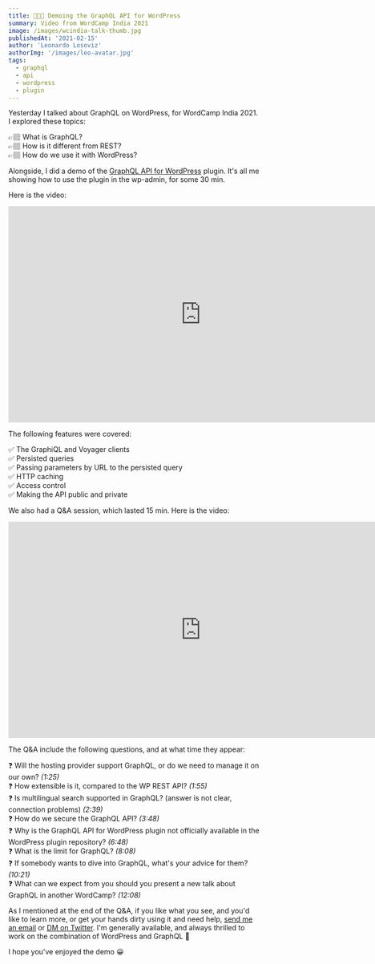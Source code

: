 ```yaml
---
title: 👨🏻‍💻 Demoing the GraphQL API for WordPress
summary: Video from WordCamp India 2021
image: /images/wcindia-talk-thumb.jpg
publishedAt: '2021-02-15'
author: 'Leonardo Losoviz'
authorImg: '/images/leo-avatar.jpg'
tags:
  - graphql
  - api
  - wordpress
  - plugin
---
```


Yesterday I talked about GraphQL on WordPress, for WordCamp India 2021. I explored these topics:

👉🏽 What is GraphQL?<br/>
👉🏽 How is it different from REST?<br/>
👉🏽 How do we use it with WordPress?

Alongside, I did a demo of the [GraphQL API for WordPress](https://gatographql.com/) plugin. It's all me showing how to use the plugin in the wp-admin, for some 30 min.

Here is the video:

<iframe width="768" height="432" src="https://www.youtube.com/embed/LnyNyT2RwwI" frameborder="0" allow="accelerometer; clipboard-write; encrypted-media; gyroscope; picture-in-picture" allowfullscreen></iframe>

The following features were covered:

✅ The GraphiQL and Voyager clients<br/>
✅ Persisted queries<br/>
✅ Passing parameters by URL to the persisted query<br/>
✅ HTTP caching<br/>
✅ Access control<br/>
✅ Making the API public and private

We also had a Q&A session, which lasted 15 min. Here is the video:

<iframe width="768" height="432" src="https://www.youtube.com/embed/-Z6PgfreTxg" frameborder="0" allow="accelerometer; clipboard-write; encrypted-media; gyroscope; picture-in-picture" allowfullscreen></iframe>

The Q&A include the following questions, and at what time they appear:

❓ Will the hosting provider support GraphQL, or do we need to manage it on our own? _(1:25)_<br/>
❓ How extensible is it, compared to the WP REST API? _(1:55)_<br/>
❓ Is multilingual search supported in GraphQL? (answer is not clear, connection problems) _(2:39)_<br/>
❓ How do we secure the GraphQL API? _(3:48)_<br/>
❓ Why is the GraphQL API for WordPress plugin not officially available in the WordPress plugin repository? _(6:48)_<br/>
❓ What is the limit for GraphQL? _(8:08)_<br/>
❓ If somebody wants to dive into GraphQL, what's your advice for them? _(10:21)_<br/>
❓ What can we expect from you should you present a new talk about GraphQL in another WordCamp? _(12:08)_

As I mentioned at the end of the Q&A, if you like what you see, and you'd like to learn more, or get your hands dirty using it and need help, [send me an email](https://gatographql.com/contact/) or [DM on Twitter](https://twitter.com/losoviz). I'm generally available, and always thrilled to work on the combination of WordPress and GraphQL 🙏

I hope you've enjoyed the demo 😀